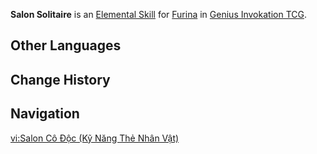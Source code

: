 {{About|the Character Card Skill for [[Genius Invokation TCG]]|the Playable Character Talent|Salon Solitaire}}
{{Genius Invokation TCG Skill Infobox
|title      = Salon Solitaire
|image      = Salon Solitaire Character Card Skill.png
|type       = Elemental Skill
|character  = Furina
|matching   = 3
|element    = Hydro
|effect     = If Furina is in the '''Arkhe: Ousia''' state, summon '''[[Salon Members]]'''. If Furina is in the '''Arkhe: Pneuma''' state, summon '''[[Singer of Many Waters]]'''.<br><br>{{TCG Summon|Salon Members}}<br><br>{{TCG Summon|Singer of Many Waters}}
|order      = 2
}}
'''Salon Solitaire''' is an [[Character Card Elemental Skill|Elemental Skill]] for [[Furina (Character Card)|Furina]] in [[Genius Invokation TCG]].

==Other Languages==
{{Other Languages|Salon Solitaire}}

==Change History==
{{Change History|4.7}}

==Navigation==
{{Genius Invokation TCG Skill Navbox|Furina}}

[[vi:Salon Cô Độc (Kỹ Năng Thẻ Nhân Vật)]]